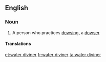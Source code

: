 ==English==

===Noun===
{{en-noun|head=[[water]] [[diviner]]}}

# A person who practices [[dowsing]], a [[dowser]].

====Translations====
{{trans-see|water diviner|dowser}}

[[et:water diviner]]
[[fr:water diviner]]
[[ta:water diviner]]